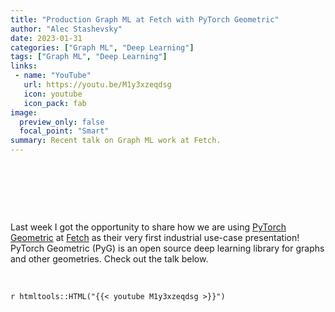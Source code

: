```yaml
---
title: "Production Graph ML at Fetch with PyTorch Geometric"
author: "Alec Stashevsky"
date: 2023-01-31
categories: ["Graph ML", "Deep Learning"]
tags: ["Graph ML", "Deep Learning"]
links:
 - name: "YouTube"
   url: https://youtu.be/M1y3xzeqdsg
   icon: youtube
   icon_pack: fab
image:
  preview_only: false
  focal_point: "Smart"
summary: Recent talk on Graph ML work at Fetch.
---
```


<br> 

<br>
 
<br>

Last week I got the opportunity to share how we are using [PyTorch Geometric](https://www.pyg.org/) at [Fetch](https://fetch.com/) as their very first industrial use-case presentation! PyTorch Geometric (PyG) is an open source deep learning library for graphs and other geometries. Check out the talk below.

<br>

`r htmltools::HTML("{{< youtube M1y3xzeqdsg >}}")`
